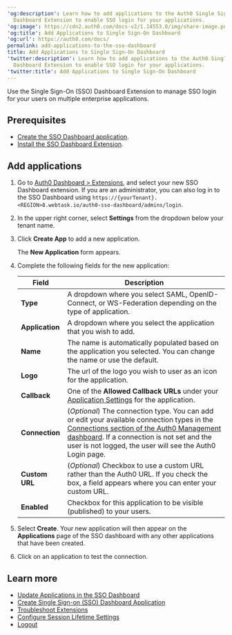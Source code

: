 ---
'og:description': Learn how to add applications to the Auth0 Single Sign-On (SSO)
  Dashboard Extension to enable SSO login for your applications.
'og:image': https://cdn2.auth0.com/docs-v2/1.14553.0/img/share-image.png
'og:title': Add Applications to Single Sign-On Dashboard
'og:url': https://auth0.com/docs/
permalink: add-applications-to-the-sso-dashboard
title: Add Applications to Single Sign-On Dashboard
'twitter:description': Learn how to add applications to the Auth0 Single Sign-On (SSO)
  Dashboard Extension to enable SSO login for your applications.
'twitter:title': Add Applications to Single Sign-On Dashboard
---
Use the Single Sign-On (<Tooltip tip="Single Sign-On (SSO): Service that, after a user logs into one applicaton, automatically logs that user in to other applications." cta="View Glossary" href="/docs/glossary?term=SSO">SSO</Tooltip>) Dashboard Extension to manage SSO login for your users on multiple enterprise applications.

## Prerequisites

* [Create the SSO Dashboard application](/docs/customize/extensions/single-sign-on-dashboard-extension/create-sso-dashboard-application).
* [Install the SSO Dashboard Extension](/docs/customize/extensions/single-sign-on-dashboard-extension/install-sso-dashboard-extension).

## Add applications

1. Go to [Auth0 Dashboard > Extensions](https://manage.auth0.com/#/extensions), and select your new SSO Dashboard extension.
   If you are an administrator, you can also log in to the SSO Dashboard using `https://{yourTenant}.<REGION>8.webtask.io/auth0-sso-dashboard/admins/login`.
2. In the upper right corner, select **Settings** from the dropdown below your tenant name.
3. Click **Create App** to add a new application.

   The **New Application** form appears.
4. Complete the following fields for the new application:

   <table class="table"><thead>
   <tr>
   <th>Field</th>
   <th>Description</th>
   </tr>
   </thead>
   <tbody>
   <tr>
   <td><strong>Type</strong></td>
   <td>A dropdown where you select SAML, OpenID-Connect, or WS-Federation depending on the type of application.</td>
   </tr>
   <tr>
   <td><strong>Application</strong></td>
   <td>A dropdown where you select the application that you wish to add.</td>
   </tr>
   <tr>
   <td><strong>Name</strong></td>
   <td>The name is automatically populated based on the application you selected. You can change the name or use the default.</td>
   </tr>
   <tr>
   <td><strong>Logo</strong></td>
   <td>The url of the logo you wish to user as an icon for the application.</td>
   </tr>
   <tr>
   <td><strong>Callback</strong></td>
   <td>One of the <strong>Allowed Callback URLs</strong> under your <a href="https://manage.auth0.com/#/applications">Application Settings</a> for the application.</td>
   </tr>
   <tr>
   <td><strong>Connection</strong></td>
   <td>(<em>Optional</em>) The connection type. You can add or edit your available connection types in the <a href="https://manage.auth0.com/#/connections/database">Connections section of the Auth0 Management dashboard</a>.  If a connection is not set and the user is not logged, the user will see the Auth0 Login page.</td>
   </tr>
   <tr>
   <td><strong>Custom URL</strong></td>
   <td>(<em>Optional</em>) Checkbox to use a custom URL rather than the Auth0 URL. If you check the box, a field appears where you can enter your custom URL.</td>
   </tr>
   <tr>
   <td><strong>Enabled</strong></td>
   <td>Checkbox for this application to be visible (published) to your users.</td>
   </tr>
   </tbody>
   </table>
5. Select **Create**. Your new application will then appear on the **Applications** page of the SSO dashboard with any other applications that have been created.
6. Click on an application to test the connection.

## Learn more

* [Update Applications in the SSO Dashboard](/docs/customize/extensions/single-sign-on-dashboard-extension/update-applications-on-the-sso-dashboard)
* [Create Single Sign-on (SSO) Dashboard Application](/docs/customize/extensions/single-sign-on-dashboard-extension/create-sso-dashboard-application)
* [Troubleshoot Extensions](/docs/troubleshoot/integration-extensibility-issues/troubleshoot-extensions)
* [Configure Session Lifetime Settings](/docs/manage-users/sessions/configure-session-lifetime-settings)
* [Logout](/docs/authenticate/login/logout)